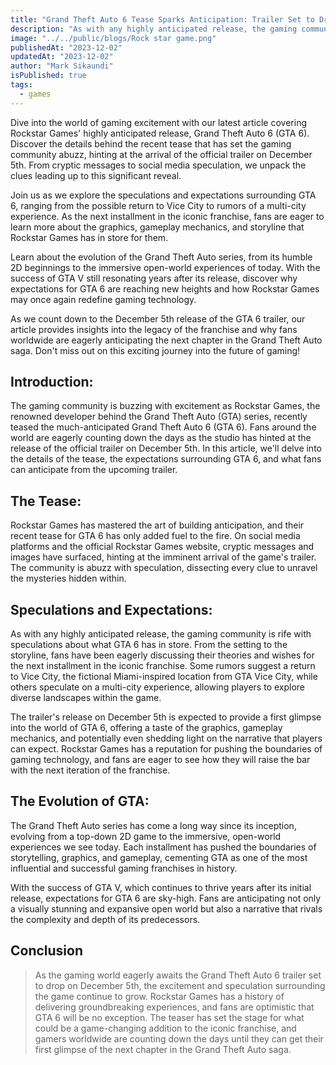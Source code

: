 ```yaml
---
title: "Grand Theft Auto 6 Tease Sparks Anticipation: Trailer Set to Drop on December 5th"
description: "As with any highly anticipated release, the gaming community is rife with speculations about what GTA 6 has in store. From the setting to the storyline, fans have been eagerly discussing their theories and wishes for the next installment in the iconic franchise."
image: "../../public/blogs/Rock star game.png"
publishedAt: "2023-12-02"
updatedAt: "2023-12-02"
author: "Mark Sikaundi"
isPublished: true
tags:
  - games
---
```


Dive into the world of gaming excitement with our latest article covering Rockstar Games' highly anticipated release, Grand Theft Auto 6 (GTA 6). Discover the details behind the recent tease that has set the gaming community abuzz, hinting at the arrival of the official trailer on December 5th. From cryptic messages to social media speculation, we unpack the clues leading up to this significant reveal.

Join us as we explore the speculations and expectations surrounding GTA 6, ranging from the possible return to Vice City to rumors of a multi-city experience. As the next installment in the iconic franchise, fans are eager to learn more about the graphics, gameplay mechanics, and storyline that Rockstar Games has in store for them.

Learn about the evolution of the Grand Theft Auto series, from its humble 2D beginnings to the immersive open-world experiences of today. With the success of GTA V still resonating years after its release, discover why expectations for GTA 6 are reaching new heights and how Rockstar Games may once again redefine gaming technology.

As we count down to the December 5th release of the GTA 6 trailer, our article provides insights into the legacy of the franchise and why fans worldwide are eagerly anticipating the next chapter in the Grand Theft Auto saga. Don't miss out on this exciting journey into the future of gaming!

## Introduction:

The gaming community is buzzing with excitement as Rockstar Games, the renowned developer behind the Grand Theft Auto (GTA) series, recently teased the much-anticipated Grand Theft Auto 6 (GTA 6). Fans around the world are eagerly counting down the days as the studio has hinted at the release of the official trailer on December 5th. In this article, we'll delve into the details of the tease, the expectations surrounding GTA 6, and what fans can anticipate from the upcoming trailer.

## The Tease:

Rockstar Games has mastered the art of building anticipation, and their recent tease for GTA 6 has only added fuel to the fire. On social media platforms and the official Rockstar Games website, cryptic messages and images have surfaced, hinting at the imminent arrival of the game's trailer. The community is abuzz with speculation, dissecting every clue to unravel the mysteries hidden within.

## Speculations and Expectations:

As with any highly anticipated release, the gaming community is rife with speculations about what GTA 6 has in store. From the setting to the storyline, fans have been eagerly discussing their theories and wishes for the next installment in the iconic franchise. Some rumors suggest a return to Vice City, the fictional Miami-inspired location from GTA Vice City, while others speculate on a multi-city experience, allowing players to explore diverse landscapes within the game.

The trailer's release on December 5th is expected to provide a first glimpse into the world of GTA 6, offering a taste of the graphics, gameplay mechanics, and potentially even shedding light on the narrative that players can expect. Rockstar Games has a reputation for pushing the boundaries of gaming technology, and fans are eager to see how they will raise the bar with the next iteration of the franchise.

## The Evolution of GTA:

The Grand Theft Auto series has come a long way since its inception, evolving from a top-down 2D game to the immersive, open-world experiences we see today. Each installment has pushed the boundaries of storytelling, graphics, and gameplay, cementing GTA as one of the most influential and successful gaming franchises in history.

With the success of GTA V, which continues to thrive years after its initial release, expectations for GTA 6 are sky-high. Fans are anticipating not only a visually stunning and expansive open world but also a narrative that rivals the complexity and depth of its predecessors.

## Conclusion

> As the gaming world eagerly awaits the Grand Theft Auto 6 trailer set to drop on December 5th, the excitement and speculation surrounding the game continue to grow. Rockstar Games has a history of delivering groundbreaking experiences, and fans are optimistic that GTA 6 will be no exception. The teaser has set the stage for what could be a game-changing addition to the iconic franchise, and gamers worldwide are counting down the days until they can get their first glimpse of the next chapter in the Grand Theft Auto saga.
